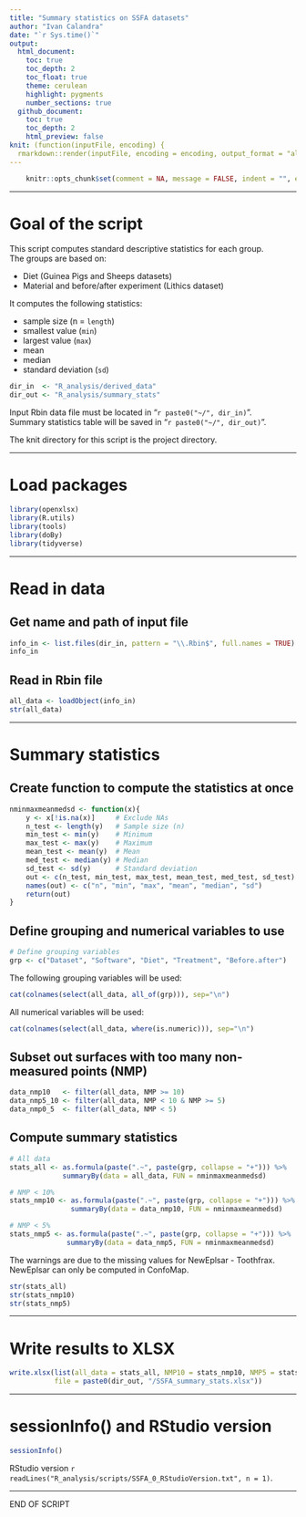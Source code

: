```yaml
---
title: "Summary statistics on SSFA datasets"
author: "Ivan Calandra"
date: "`r Sys.time()`"
output:
  html_document:
    toc: true
    toc_depth: 2
    toc_float: true
    theme: cerulean
    highlight: pygments
    number_sections: true
  github_document: 
    toc: true
    toc_depth: 2
    html_preview: false
knit: (function(inputFile, encoding) {
  rmarkdown::render(inputFile, encoding = encoding, output_format = "all", knit_root_dir = rprojroot::find_rstudio_root_file()) })
---
```



```r
	knitr::opts_chunk$set(comment = NA, message = FALSE, indent = "", error = TRUE)
```


---


# Goal of the script
This script computes standard descriptive statistics for each group.  
The groups are based on:

* Diet (Guinea Pigs and Sheeps datasets)  
* Material and before/after experiment (Lithics dataset)

It computes the following statistics:  

* sample size (n = `length`)  
* smallest value (`min`)  
* largest value (`max`)
* mean  
* median  
* standard deviation (`sd`)

```r
dir_in  <- "R_analysis/derived_data"
dir_out <- "R_analysis/summary_stats"
```

Input Rbin data file must be located in "`r paste0("~/", dir_in)`".  
Summary statistics table will be saved in "`r paste0("~/", dir_out)`".

The knit directory for this script is the project directory.


---


# Load packages
```r
library(openxlsx)
library(R.utils)
library(tools)
library(doBy)
library(tidyverse)
```


---


# Read in data
## Get name and path of input file 
```r
info_in <- list.files(dir_in, pattern = "\\.Rbin$", full.names = TRUE)
info_in
```


## Read in Rbin file
```r
all_data <- loadObject(info_in)
str(all_data)
```


---


# Summary statistics
## Create function to compute the statistics at once
```r
nminmaxmeanmedsd <- function(x){
	y <- x[!is.na(x)]     # Exclude NAs
	n_test <- length(y)   # Sample size (n)
	min_test <- min(y)    # Minimum
	max_test <- max(y)    # Maximum
	mean_test <- mean(y)  # Mean
 	med_test <- median(y) # Median
 	sd_test <- sd(y)      # Standard deviation
 	out <- c(n_test, min_test, max_test, mean_test, med_test, sd_test) # Concatenate
 	names(out) <- c("n", "min", "max", "mean", "median", "sd")         # Name values
 	return(out)                                                        # Object to return
}
```


## Define grouping and numerical variables to use
```r
# Define grouping variables
grp <- c("Dataset", "Software", "Diet", "Treatment", "Before.after")
```

The following grouping variables will be used: 
```r
cat(colnames(select(all_data, all_of(grp))), sep="\n")
```

All numerical variables will be used: 
```r
cat(colnames(select(all_data, where(is.numeric))), sep="\n")
```


## Subset out surfaces with too many non-measured points (NMP)
```r
data_nmp10   <- filter(all_data, NMP >= 10)
data_nmp5_10 <- filter(all_data, NMP < 10 & NMP >= 5)
data_nmp0_5  <- filter(all_data, NMP < 5)
```


## Compute summary statistics
```r
# All data
stats_all <- as.formula(paste(".~", paste(grp, collapse = "+"))) %>% 
             summaryBy(data = all_data, FUN = nminmaxmeanmedsd)

# NMP < 10%
stats_nmp10 <- as.formula(paste(".~", paste(grp, collapse = "+"))) %>% 
               summaryBy(data = data_nmp10, FUN = nminmaxmeanmedsd)

# NMP < 5%
stats_nmp5 <- as.formula(paste(".~", paste(grp, collapse = "+"))) %>% 
              summaryBy(data = data_nmp5, FUN = nminmaxmeanmedsd)
```

The warnings are due to the missing values for NewEplsar - Toothfrax. NewEplsar can only be computed in ConfoMap.
```r
str(stats_all)
str(stats_nmp10)
str(stats_nmp5)
```


---


# Write results to XLSX
```r
write.xlsx(list(all_data = stats_all, NMP10 = stats_nmp10, NMP5 = stats_nmp5), 
           file = paste0(dir_out, "/SSFA_summary_stats.xlsx"))
```


---


# sessionInfo() and RStudio version

```r
sessionInfo()
```

RStudio version `r readLines("R_analysis/scripts/SSFA_0_RStudioVersion.txt", n = 1)`.


---


END OF SCRIPT
